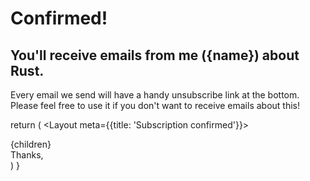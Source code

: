 
<h1 class="uppercase sm:text-base text-sm font-medium tracking-wide text-brand-orange-600">
  Confirmed!
</h1>

<h2 class="font-bold lg:text-3xl sm:text-2xl text-xl">
  You'll receive emails from me ({name}) about Rust.
</h2>

<p class="opacity-80 prose">
  Every email we send will have a handy unsubscribe link at the bottom. Please
  feel free to use it if you don't want to receive emails about this!
</p>


  return (
    <Layout meta={{title: 'Subscription confirmed'}}>
      <div class="max-w-lg text-center space-y-5 mx-auto py-14">
        <div className="sm:w-40 w-32 mx-auto pb-4">
          <FerrisWaving />
        </div>
        {children}
        <div class="flex flex-col pt-6 text-sm opacity-80 text-gray-900">
          Thanks,
          <br />
          <Signature className="w-16 mx-auto pt-2" />
        </div>
      </div>
    </Layout>
  )
}
